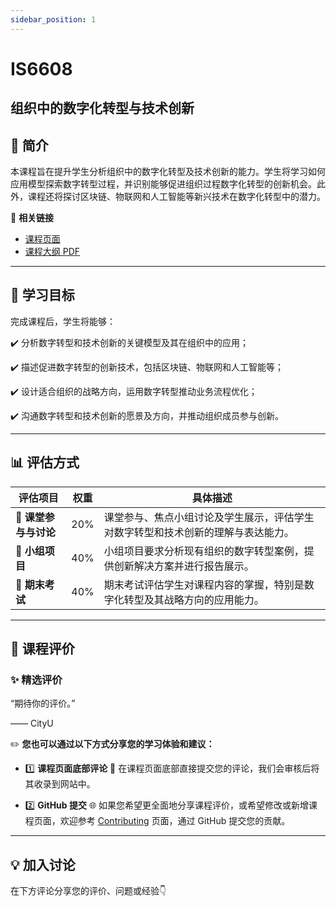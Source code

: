 ```yaml
---
sidebar_position: 1
---
```


# IS6608
## 组织中的数字化转型与技术创新

## **📘 简介**
本课程旨在提升学生分析组织中的数字化转型及技术创新的能力。学生将学习如何应用模型探索数字转型过程，并识别能够促进组织过程数字化转型的创新机会。此外，课程还将探讨区块链、物联网和人工智能等新兴技术在数字化转型中的潜力。

🔗 **相关链接**
- [课程页面](https://www.cityu.edu.hk/catalogue/pg/202425/course/IS6608.htm)
- [课程大纲 PDF](https://www.cityu.edu.hk/catalogue/pg/202425/course/IS6608.pdf)

---

## **🎯 学习目标**

完成课程后，学生将能够：

✔️ 分析数字转型和技术创新的关键模型及其在组织中的应用；

✔️ 描述促进数字转型的创新技术，包括区块链、物联网和人工智能等；

✔️ 设计适合组织的战略方向，运用数字转型推动业务流程优化；

✔️ 沟通数字转型和技术创新的愿景及方向，并推动组织成员参与创新。

---

## **📊 评估方式**

| **评估项目**          | **权重** | **具体描述**                                                                                       |
|----------------------|---------|---------------------------------------------------------------------------------------------------|
| **📄 课堂参与与讨论** | 20%     | 课堂参与、焦点小组讨论及学生展示，评估学生对数字转型和技术创新的理解与表达能力。               |
| **📄 小组项目**       | 40%     | 小组项目要求分析现有组织的数字转型案例，提供创新解决方案并进行报告展示。                      |
| **📝 期末考试**       | 40%     | 期末考试评估学生对课程内容的掌握，特别是数字化转型及其战略方向的应用能力。                    |

---

## **💬 课程评价**

### ✨ **精选评价**
<div className={commentStyles.commentBox}>
    <p className={commentStyles.commentText}>
        “期待你的评价。”
    </p>
    <p className={commentStyles.commentAuthor}>—— CityU</p>
</div>

✏️ **您也可以通过以下方式分享您的学习体验和建议：**

- 1️⃣ **课程页面底部评论**
💬 在课程页面底部直接提交您的评论，我们会审核后将其收录到网站中。

- 2️⃣ **GitHub 提交**
🌐 如果您希望更全面地分享课程评价，或希望修改或新增课程页面，欢迎参考 [Contributing](https://penjc.github.io/CityU/contributing) 页面，通过 GitHub 提交您的贡献。


---

## **💡 加入讨论**

在下方评论分享您的评价、问题或经验👇
<Utterances />
